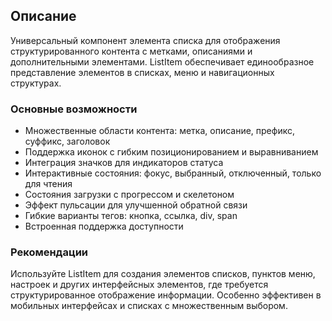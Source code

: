 ## Описание

Универсальный компонент элемента списка для отображения структурированного контента с метками, описаниями и дополнительными элементами. ListItem обеспечивает единообразное представление элементов в списках, меню и навигационных структурах.

### Основные возможности

- Множественные области контента: метка, описание, префикс, суффикс, заголовок
- Поддержка иконок с гибким позиционированием и выравниванием
- Интеграция значков для индикаторов статуса
- Интерактивные состояния: фокус, выбранный, отключенный, только для чтения
- Состояния загрузки с прогрессом и скелетоном
- Эффект пульсации для улучшенной обратной связи
- Гибкие варианты тегов: кнопка, ссылка, div, span
- Встроенная поддержка доступности

### Рекомендации

Используйте ListItem для создания элементов списков, пунктов меню, настроек и других интерфейсных элементов, где требуется структурированное отображение информации. Особенно эффективен в мобильных интерфейсах и списках с множественным выбором.
